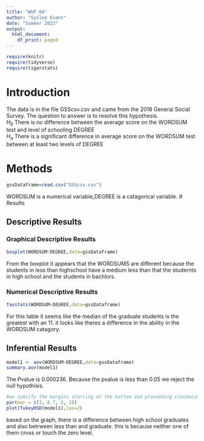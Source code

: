 ```yaml
---
title: "WUP_04"
author: "Syslee Evans"
date: "Summer 2022"
output:
  html_document:
    df_print: paged
---
```


```r
require(knitr)
require(tidyverse)
require(tigerstats)

```

# Introduction

<!--In this section you explain what you are trying to show.  Where did the data come from?  What is the research or other question you are trying to answer?!-->

The data is in the file GSScsv.csv and came from the 2018 General Social Survey.  The question to answer is to resolve this hypothesis.  
$H_0$ There is no difference between the average score on the WORDSUM test and level of schooling DEGREE  
$H_a$ There is a significant difference in average score on the WORDSUM test between at least two levels of DEGREE  

# Methods

<!--Decide on your methods:  use "variable analysis" or other appropriate descriptors.  Make sure to choose at least one graphical method and at least one numerical method.!-->

```r
gssDataframe=read.csv("GSScsv.csv")
```
WORDSUM is a numerical variable,DEGREE is a catagorical variable. 
# Results

<!--Divide this section into two sub-sections:  One for your descriptive  results and one for your inferential results.!-->

## Descriptive Results

### Graphical Descriptive Results


<!--Graphical results here.  Make sure to show your code.  Provide appropriate labels for axes, giving units if possible, and provide a good title for the graph, too.  Use the graphical results to describe the patterns if any that exist in the data as focused toward the research question!-->
```r
boxplot(WORDSUM~DEGREE,data=gssDataframe)
```

From the boxplot it appears that the WORDSUMS are different because the students in less than highschool have a medium less than that the studernts in high school and the students in bachlors.


### Numerical Descriptive Results
```r
favstats(WORDSUM~DEGREE,data=gssDataframe)
```
For this table it seems like the median of the graduate students is the greatest with an 11. it looks like theres a difference in the ability in the WORDSUM catagory. 
<!--Numerical results go here. Use the numerical results to describe the patterns if any that exist in the data as focused toward the research question!-->

## Inferential Results
```r
model1 <- aov(WORDSUM~DEGREE,data=gssDataframe)
summary.aov(model1)
```
The Pvalue is 0.000236.
Because the pvalue is less than 0.05 we reject the null hypothisis. 
```r
#we specify the margins starting at the bottom and proceeding clockwise - thus 8.7 is the left side margin to hold the names of the factors
par(mar = c(3, 8.7, 2, 2))
plot(TukeyHSD(model1),las=2)
```
based on the graph, there is a difference between high school graduates and also betrween less than and graduate.
this is because neither one of them cross or touch the zero level. 